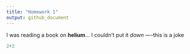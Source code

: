 ```yaml
---
title: "Homework 1"
output: github_document
---
```


I was reading a book on **helium**... I couldn't put it *down* ----this is a joke

```r
2+2
```


